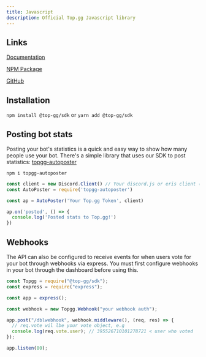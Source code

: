 ```yaml
---
title: Javascript
description: Official Top.gg Javascript library
---
```


## Links
[Documentation](https://topggjs.readthedocs.io)

[NPM Package](https://npmjs.com/package/@top-gg/sdk)

[GitHub](https://github.com/top-gg/node-sdk)

## Installation

`npm install @top-gg/sdk` or `yarn add @top-gg/sdk`

## Posting bot stats

Posting your bot's statistics is a quick and easy way to show how many people use your bot. There's a simple library that uses our SDK to post statistics: [topgg-autoposter](https://npmjs.com/package/topgg-autoposter)

`npm i topgg-autoposter`

```js:title=/index.js
const client = new Discord.Client() // Your discord.js or eris client (or djs ShardingManager)
const AutoPoster = require('topgg-autoposter')

const ap = AutoPoster('Your Top.gg Token', client)

ap.on('posted', () => {
  console.log('Posted stats to Top.gg!')
})
```

## Webhooks

The API can also be configured to receive events for when users vote for your bot through webhooks via express. You must first configure webhooks in your bot through the dashboard before using this.

```js:title=/index.js
const Topgg = require("@top-gg/sdk");
const express = require("express");

const app = express();

const webhook = new Topgg.Webhook("your webhook auth");

app.post("/dblwebhook", webhook.middleware(), (req, res) => {
  // req.vote wil lbe your vote object, e.g
  console.log(req.vote.user); // 395526710101278721 < user who voted
});

app.listen(80);
```
